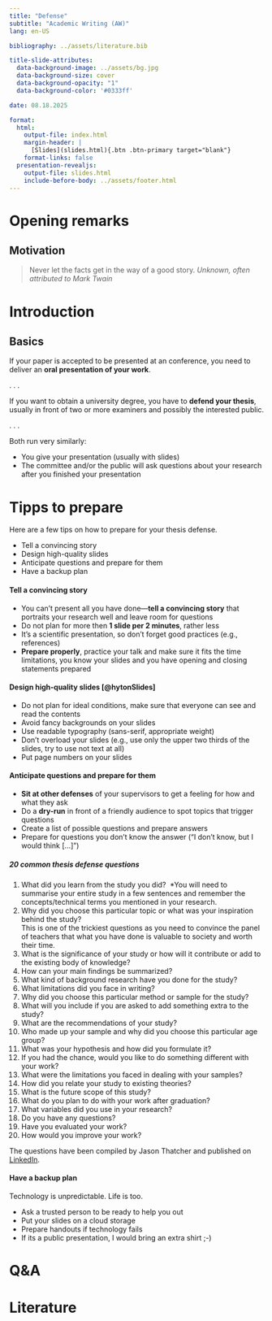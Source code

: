 ```yaml
---
title: "Defense"
subtitle: "Academic Writing (AW)"
lang: en-US

bibliography: ../assets/literature.bib

title-slide-attributes:
  data-background-image: ../assets/bg.jpg
  data-background-size: cover
  data-background-opacity: "1"
  data-background-color: '#0333ff'

date: 08.18.2025

format: 
  html:
    output-file: index.html
    margin-header: | 
      [Slides](slides.html){.btn .btn-primary target="blank"}
    format-links: false          
  presentation-revealjs:
    output-file: slides.html 
    include-before-body: ../assets/footer.html  
---
```


# Opening remarks {.headline-only}

## Motivation

::: large
> Never let the facts get in the way of a good story. *Unknown, often attributed to Mark Twain*
:::

# Introduction  {.headline-only}

## Basics

If your paper is accepted to be presented at an conference, you need to deliver an **oral presentation of your work**.

. . .

If you want to obtain a university degree, you have to **defend your thesis**, usually in front of two or more examiners and possibly the interested public.

. . .

Both run very similarly:

:::{.incremental}
- You give your presentation (usually with slides)
- The committee and/or the public will ask questions about your research after you finished your presentation
:::

# Tipps to prepare {.headline-only}

Here are a few tips on how to prepare for your thesis defense.

:::html-hidden
:::incremental
- Tell a convincing story
- Design high-quality slides
- Anticipate questions and prepare for them
- Have a backup plan
:::
:::

:::{.notes}
#### Tell a convincing story

- You can't present all you have done—**tell a convincing story** that portraits your research well and leave room for questions
- Do not plan for more then **1 slide per 2 minutes**, rather less
- It's a scientific presentation, so don't forget good practices (e.g., references)
- **Prepare properly**, practice your talk and make sure it fits the time limitations, you know your slides and you have opening and closing statements prepared

#### Design high-quality slides [@hytonSlides]

- Do not plan for ideal conditions, make sure that everyone can see and read the contents
- Avoid fancy backgrounds on your slides
- Use readable typography (sans-serif, appropriate weight)
- Don't overload your slides (e.g., use only the upper two thirds of the slides, try to use not text at all)
- Put page numbers on your slides

#### Anticipate questions and prepare for them

- **Sit at other defenses** of your supervisors to get a feeling for how and what they ask
- Do a **dry-run** in front of a friendly audience to spot topics that trigger questions
- Create a list of possible questions and prepare answers
- Prepare for questions you don't know the answer ("I don't know, but I would think [...]")

:::notes
:::callout-note

##### 20 common thesis defense questions

1. What did you learn from the study you did?\ 
   *You will need to summarise your entire study in a few sentences and remember the concepts/technical terms you mentioned in your research.
2. Why did you choose this particular topic or what was your inspiration behind the study?\
   This is one of the trickiest questions as you need to convince the panel of teachers that what you have done is valuable to society and worth their time. 
3. What is the significance of your study or how will it contribute or add to the existing body of knowledge? 
4. How can your main findings be summarized?
5. What kind of background research have you done for the study? 
6. What limitations did you face in writing? 
7. Why did you choose this particular method or sample for the study? 
8. What will you include if you are asked to add something extra to the study? 
9. What are the recommendations of your study? 
10. Who made up your sample and why did you choose this particular age group? 
11. What was your hypothesis and how did you formulate it? 
12. If you had the chance, would you like to do something different with your work? 
13. What were the limitations you faced in dealing with your samples? 
14. How did you relate your study to existing theories? 
15. What is the future scope of this study? 
16. What do you plan to do with your work after graduation? 
17. What variables did you use in your research? 
18. Do you have any questions? 
19. Have you evaluated your work? 
20. How would you improve your work? 

The questions have been compiled by Jason Thatcher and published on [LinkedIn](https://www.linkedin.com/posts/jason-thatcher-0329764_academiclife-phdjourney-activity-7278935147389808640-yoii).

:::
:::

#### Have a backup plan

Technology is unpredictable. Life is too. 

- Ask a trusted person to be ready to help you out
- Put your slides on a cloud storage
- Prepare handouts if technology fails
- If its a public presentation, I would bring an extra shirt ;-) 
:::

# Q&A {.vertical-center .html-hidden .headline-only}

# Literature

::: {#refs}
:::
